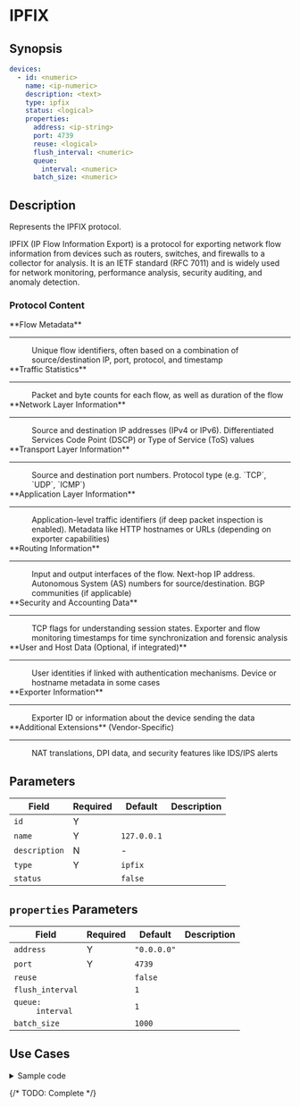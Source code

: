 # IPFIX

## Synopsis

```yaml
devices:
  - id: <numeric>
    name: <ip-numeric>
    description: <text>
    type: ipfix
    status: <logical>
    properties:
      address: <ip-string>
      port: 4739
      reuse: <logical>
      flush_interval: <numeric>
      queue:
        interval: <numeric>
      batch_size: <numeric>
```

## Description

Represents the IPFIX protocol.

IPFIX (IP Flow Information Export) is a protocol for exporting network flow information from devices such as routers, switches, and firewalls to a collector for analysis. It is an IETF standard (RFC 7011) and is widely used for network monitoring, performance analysis, security auditing, and anomaly detection.

### Protocol Content

<dl>
  <dt>**Flow Metadata**</dt>
    <hr style={{margin: "0px"}}/>
    <dd>
     Unique flow identifiers, often based on a combination of source/destination IP, port, protocol, and timestamp
   </dd>

  <dt>**Traffic Statistics**</dt>
    <hr style={{margin: "0px"}}/>
    <dd>
      Packet and byte counts for each flow, as well as duration of the flow
   </dd>

  <dt>**Network Layer Information**</dt>
    <hr style={{margin: "0px"}}/>
    <dd>
    Source and destination IP addresses (IPv4 or IPv6). Differentiated Services Code Point (DSCP) or Type of Service (ToS) values
    </dd>

  <dt>**Transport Layer Information**</dt>
    <hr style={{margin: "0px"}}/>
    <dd>
    Source and destination port numbers. Protocol type (e.g. `TCP`, `UDP`, `ICMP`)
    </dd>

  <dt>**Application Layer Information**</dt>
    <hr style={{margin: "0px"}}/>
    <dd>
    Application-level traffic identifiers (if deep packet inspection is enabled). Metadata like HTTP hostnames or URLs (depending on exporter capabilities)
    </dd>

  <dt>**Routing Information**</dt>
    <hr style={{margin: "0px"}}/>
    <dd>
    Input and output interfaces of the flow. Next-hop IP address. Autonomous System (AS) numbers for source/destination. BGP communities (if applicable)
    </dd>

  <dt>**Security and Accounting Data**</dt>
    <hr style={{margin: "0px"}}/>
    <dd>
    TCP flags for understanding session states. Exporter and flow monitoring timestamps for time synchronization and forensic analysis
    </dd>

  <dt>**User and Host Data (Optional, if integrated)**</dt>
    <hr style={{margin: "0px"}}/>
    <dd>
    User identities if linked with authentication mechanisms. Device or hostname metadata in some cases
    </dd>

  <dt>**Exporter Information**</dt>
    <hr style={{margin: "0px"}}/>
    <dd>
    Exporter ID or information about the device sending the data
    </dd>

  <dt>**Additional Extensions** (Vendor-Specific)</dt>
    <hr style={{margin: "0px"}}/>
    <dd>
      NAT translations, DPI data, and security features like IDS/IPS alerts
    </dd>
</dl>

## Parameters

|Field|Required|Default|Description|
|---|---|---|---|
|`id`|Y|||
|`name`|Y|`127.0.0.1`||
|`description`|N|-||
|`type`|Y|`ipfix`||
|`status`||`false`||

## `properties` Parameters

|Field|Required|Default|Description|
|---|---|---|---|
|`address`|Y|`"0.0.0.0"`||
|`port`|Y|`4739`||
|`reuse`||`false`||
|`flush_interval`||`1`||
|<dt>`queue:`</dt><dd>`interval`</dd>||`1`||
|`batch_size`||`1000`||

## Use Cases

<details>
<summary>Sample code</summary>
```yaml
```
</details>

{/* TODO: Complete */}